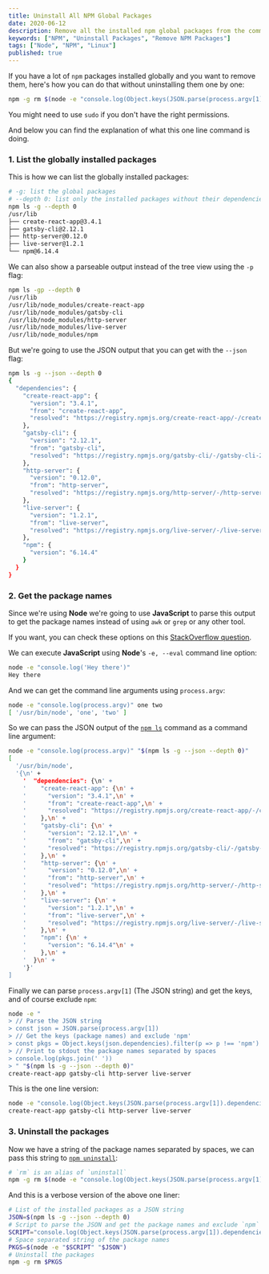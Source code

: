 ```yaml
---
title: Uninstall All NPM Global Packages
date: 2020-06-12
description: Remove all the installed npm global packages from the command line.
keywords: ["NPM", "Uninstall Packages", "Remove NPM Packages"]
tags: ["Node", "NPM", "Linux"]
published: true
---
```


If you have a lot of `npm` packages installed globally and you want to remove them, here's how you can do that without uninstalling them one by one:

```bash {terminal: true}{copy: true}
npm -g rm $(node -e "console.log(Object.keys(JSON.parse(process.argv[1]).dependencies).filter(p => p !== 'npm').join(' '))" "$(npm ls -g --json --depth 0)")
```

You might need to use `sudo` if you don't have the right permissions.

And below you can find the explanation of what this one line command is doing.

### 1. List the globally installed packages

This is how we can list the globally installed packages:

```bash {terminal: true}{promptLines: 1-3}
# -g: list the global packages
# --depth 0: list only the installed packages without their dependencies
npm ls -g --depth 0
/usr/lib
├── create-react-app@3.4.1
├── gatsby-cli@2.12.1
├── http-server@0.12.0
├── live-server@1.2.1
└── npm@6.14.4
```

We can also show a parseable output instead of the tree view using the `-p` flag:

```bash {terminal: true}{promptLines: 1}
npm ls -gp --depth 0
/usr/lib
/usr/lib/node_modules/create-react-app
/usr/lib/node_modules/gatsby-cli
/usr/lib/node_modules/http-server
/usr/lib/node_modules/live-server
/usr/lib/node_modules/npm
```

But we're going to use the JSON output that you can get with the `--json` flag:

```bash {terminal: true}{promptLines: 1}
npm ls -g --json --depth 0
{
  "dependencies": {
    "create-react-app": {
      "version": "3.4.1",
      "from": "create-react-app",
      "resolved": "https://registry.npmjs.org/create-react-app/-/create-react-app-3.4.1.tgz"
    },
    "gatsby-cli": {
      "version": "2.12.1",
      "from": "gatsby-cli",
      "resolved": "https://registry.npmjs.org/gatsby-cli/-/gatsby-cli-2.12.1.tgz"
    },
    "http-server": {
      "version": "0.12.0",
      "from": "http-server",
      "resolved": "https://registry.npmjs.org/http-server/-/http-server-0.12.0.tgz"
    },
    "live-server": {
      "version": "1.2.1",
      "from": "live-server",
      "resolved": "https://registry.npmjs.org/live-server/-/live-server-1.2.1.tgz"
    },
    "npm": {
      "version": "6.14.4"
    }
  }
}
```

### 2. Get the package names

Since we're using **Node** we're going to use **JavaScript** to parse this output to get the package names instead of using `awk` or `grep` or any other tool.

If you want, you can check these options on this [StackOverflow question](https://stackoverflow.com/questions/9283472/command-to-remove-all-npm-modules-globally).

We can execute **JavaScript** using **Node**'s `-e, --eval` command line option:

```bash {terminal: true}{promptLines: 1}
node -e "console.log('Hey there')"
Hey there
```

And we can get the command line arguments using `process.argv`:

```bash {terminal: true}{promptLines: 1}
node -e "console.log(process.argv)" one two
[ '/usr/bin/node', 'one', 'two' ]
```

So we can pass the JSON output of the [`npm ls`](https://docs.npmjs.com/cli/ls) command as a command line argument:

```bash {terminal: true}{promptLines: 1}
node -e "console.log(process.argv)" "$(npm ls -g --json --depth 0)"
[
  '/usr/bin/node',
  '{\n' +
    '  "dependencies": {\n' +
    '    "create-react-app": {\n' +
    '      "version": "3.4.1",\n' +
    '      "from": "create-react-app",\n' +
    '      "resolved": "https://registry.npmjs.org/create-react-app/-/create-react-app-3.4.1.tgz"\n' +
    '    },\n' +
    '    "gatsby-cli": {\n' +
    '      "version": "2.12.1",\n' +
    '      "from": "gatsby-cli",\n' +
    '      "resolved": "https://registry.npmjs.org/gatsby-cli/-/gatsby-cli-2.12.1.tgz"\n' +
    '    },\n' +
    '    "http-server": {\n' +
    '      "version": "0.12.0",\n' +
    '      "from": "http-server",\n' +
    '      "resolved": "https://registry.npmjs.org/http-server/-/http-server-0.12.0.tgz"\n' +
    '    },\n' +
    '    "live-server": {\n' +
    '      "version": "1.2.1",\n' +
    '      "from": "live-server",\n' +
    '      "resolved": "https://registry.npmjs.org/live-server/-/live-server-1.2.1.tgz"\n' +
    '    },\n' +
    '    "npm": {\n' +
    '      "version": "6.14.4"\n' +
    '    },\n' +
    '  }\n' +
    '}'
]
```

Finally we can parse `process.argv[1]` (The JSON string) and get the keys, and of course exclude `npm`:

```bash {terminal: true}{promptLines: 1}
node -e "
> // Parse the JSON string
> const json = JSON.parse(process.argv[1])
> // Get the keys (package names) and exclude 'npm'
> const pkgs = Object.keys(json.dependencies).filter(p => p !== 'npm')
> // Print to stdout the package names separated by spaces
> console.log(pkgs.join(' '))
> " "$(npm ls -g --json --depth 0)"
create-react-app gatsby-cli http-server live-server
```

This is the one line version:

```bash {terminal: true}{promptLines: 1}
node -e "console.log(Object.keys(JSON.parse(process.argv[1]).dependencies).filter(p => p !== 'npm').join(' '))" "$(npm ls -g --json --depth 0)"
create-react-app gatsby-cli http-server live-server
```

### 3. Uninstall the packages

Now we have a string of the package names separated by spaces, we can pass this string to [`npm uninstall`](https://docs.npmjs.com/cli/uninstall):

```bash {terminal: true}{copy: true}
# `rm` is an alias of `uninstall`
npm -g rm $(node -e "console.log(Object.keys(JSON.parse(process.argv[1]).dependencies).filter(p => p !== 'npm').join(' '))" "$(npm ls -g --json --depth 0)")
```

And this is a verbose version of the above one liner:

```bash {terminal: true}{copy: true}
# List of the installed packages as a JSON string
JSON=$(npm ls -g --json --depth 0)
# Script to parse the JSON and get the package names and exclude `npm`
SCRIPT="console.log(Object.keys(JSON.parse(process.argv[1]).dependencies).filter(p => p !== 'npm').join(' '))"
# Space separated string of the package names
PKGS=$(node -e "$SCRIPT" "$JSON")
# Uninstall the packages
npm -g rm $PKGS
```
